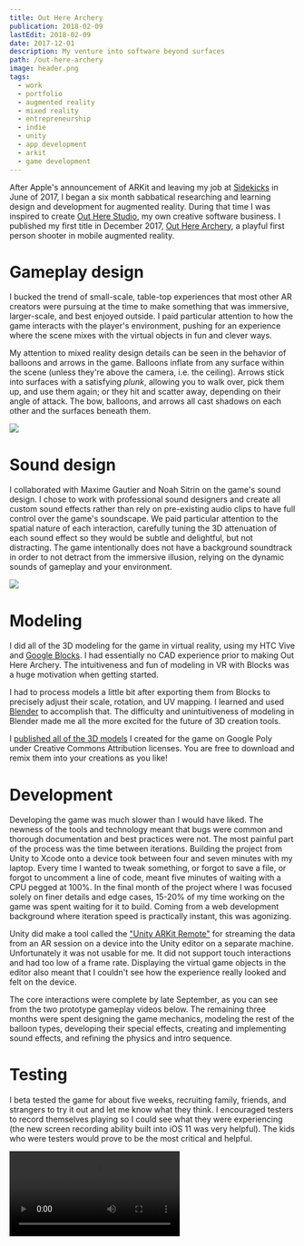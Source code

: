 ```yaml
---
title: Out Here Archery
publication: 2018-02-09
lastEdit: 2018-02-09
date: 2017-12-01
description: My venture into software beyond surfaces
path: /out-here-archery
image: header.png
tags:
  - work
  - portfolio
  - augmented reality
  - mixed reality
  - entrepreneurship
  - indie
  - unity
  - app development
  - arkit
  - game development
---
```


After Apple's announcement of ARKit and leaving my job at [Sidekicks](sidekicks) in June of 2017, I began a six month sabbatical researching and learning design and development for augmented reality. During that time I was inspired to create [Out Here Studio](http://outhere.studio), my own creative software business. I published my first title in December 2017, [Out Here Archery](https://itunes.apple.com/us/app/out-here-archery/id1309822636?mt=8), a playful first person shooter in mobile augmented reality.

<YouTube videoId="kPtwy8a9Gg8" />

# Gameplay design

I bucked the trend of small-scale, table-top experiences that most other AR creators were pursuing at the time to make something that was immersive, larger-scale, and best enjoyed outside. I paid particular attention to how the game interacts with the player's environment, pushing for an experience where the scene mixes with the virtual objects in fun and clever ways.

My attention to mixed reality design details can be seen in the behavior of balloons and arrows in the game. Balloons inflate from any surface within the scene (unless they're above the camera, i.e. the ceiling). Arrows stick into surfaces with a satisfying _plunk_, allowing you to walk over, pick them up, and use them again; or they hit and scatter away, depending on their angle of attack. The bow, balloons, and arrows all cast shadows on each other and the surfaces beneath them.


<Image src={shadows} maxWidth={550} caption="Arrows that I shot into my coffee table." />

# Sound design

I collaborated with Maxime Gautier and Noah Sitrin on the game's sound design. I chose to work with professional sound designers and create all custom sound effects rather than rely on pre-existing audio clips to have full control over the game's soundscape. We paid particular attention to the spatial nature of each interaction, carefully tuning the 3D attenuation of each sound effect so they would be subtle and delightful, but not distracting. The game intentionally does not have a background soundtrack in order to not detract from the immersive illusion, relying on the dynamic sounds of gameplay and your environment.


<Image src={maxandnoah} caption="Recording sound effects with Max and Noah one Saturday night. Audio design tools have such cool visualizations." />

# Modeling

I did all of the 3D modeling for the game in virtual reality, using my HTC Vive and [Google Blocks](https://vr.google.com/blocks/). I had essentially no CAD experience prior to making Out Here Archery. The intuitiveness and fun of modeling in VR with Blocks was a huge motivation when getting started.

I had to process models a little bit after exporting them from Blocks to precisely adjust their scale, rotation, and UV mapping. I learned and used [Blender](https://www.blender.org/) to accomplish that. The difficulty and unintuitiveness of modeling in Blender made me all the more excited for the future of 3D creation tools.

I [published all of the 3D models](https://poly.google.com/user/6ygncoac9fM) I created for the game on Google Poly under Creative Commons Attribution licenses. You are free to download and remix them into your creations as you like!

# Development

Developing the game was much slower than I would have liked. The newness of the tools and technology meant that bugs were common and thorough documentation and best practices were not. The most painful part of the process was the time between iterations. Building the project from Unity to Xcode onto a device took between four and seven minutes with my laptop. Every time I wanted to tweak something, or forgot to save a file, or forgot to uncomment a line of code, meant five minutes of waiting with a CPU pegged at 100%. In the final month of the project where I was focused solely on finer details and edge cases, 15-20% of my time working on the game was spent waiting for it to build. Coming from a web development background where iteration speed is practically instant, this was agonizing.

Unity did make a tool called the ["Unity ARKit Remote"](https://blogs.unity3d.com/2017/08/03/introducing-the-unity-arkit-remote/) for streaming the data from an AR session on a device into the Unity editor on a separate machine. Unfortunately it was not usable for me. It did not support touch interactions and had too low of a frame rate. Displaying the virtual game objects in the editor also meant that I couldn't see how the experience really looked and felt on the device.

The core interactions were complete by late September, as you can see from the two prototype gameplay videos below. The remaining three months were spent designing the game mechanics, modeling the rest of the balloon types, developing their special effects, creating and implementing sound effects, and refining the physics and intro sequence.

<YouTube videoId="NMPbNBC0L4E" />

<YouTube videoId="q9oYHUkPWzc" />

# Testing

I beta tested the game for about five weeks, recruiting family, friends, and strangers to try it out and let me know what they think. I encouraged testers to record themselves playing so I could see what they were experiencing (the new screen recording ability built into iOS 11 was very helpful). The kids who were testers would prove to be the most critical and helpful.


<Video src={playtest} caption="This was the first play video I got after putting out the beta. I could not stop smiling the first time I saw it, I watched it at least three times in a row 😄 Kids are the absolute best." maxWidth={400} />

The most important change that came from beta testing was redesigning the game for limited mobility situations. After talking with a wheelchair-bound student who helped me test the game, and seeing a [truly amazing product called "Animo" at the MIT product design final presentations that reduces tremors for people with Parkinson's disease](http://web.mit.edu/2.009/www/interestMedia/final/final2017/purple.html), I was moved to change the game to enable people to enjoy the experience from a sedentary position. I was challenged to rethink my vision of people _having_ to move to play the game, and in the end made a better game for having done so. It was another lesson for me in how constraints are a good thing in product design.

# Release and reception

As of this writing the game has been out a little over a month. During that time I've had about 20,000 people download Out Here Archery from over 50 countries, shooting over 1 million arrows and popping over half a million balloons. The game has been most popular in the United Kingdom, Russia, and Thailand (the United States isn't even in the top 10!). I'm glad I internationalized the pricing and distance units! I have not pursued any paid marketing, yet.


<Image src={usersMap} caption="A map of the places around the world where people are playing Out Here Archery" />

Looking at the engagement data, many people appear to be confused or overwhelmed. As I observe more and more people play the game, it's clear that many people are not intuitively understanding the spatial relationship between where they're looking and the virtual objects on screen. Most commonly, people swipe towards balloons to try and aim instead of looking at them with the camera. Most people do not look or walk around very much. People are choosing limited mobility mode 96% of the time. I am very curious whether this misunderstanding is specific to my game, if it's the social stigma of walking around with your phone in front of your face, or if it's simply from the newness of augmented reality on mobile devices.


<Image src={firstMonthFunnel} caption="The game completion funnel from the first month showing the data about where players are dropping off. It's not great." />

## Monetization

I chose to make the game free to download with an in-app purchase for $2.99. The purchase is revealed after beating the first three challenges and unlocks the remaining four. This strategy has not worked well. I plan on redesigning the game mechanics and monetization strategy. I would like to incorporate advertising within the game, but in augmented reality instead of a simple banner ad or promo video. I haven't discovered any ad networks or Unity integrations that would enable this easily. If you know of any, please get in touch.


<Image src={chest} caption="A sparkling treasure chest is revealed after beating the first three challenges, with the other four challenge balloons appearing behind it as semi-transparent." maxWidth={550} />
